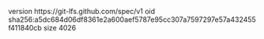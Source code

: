 version https://git-lfs.github.com/spec/v1
oid sha256:a5dc684d06df8361e2a600aef5787e95cc307a7597297e57a432455f411840cb
size 4026
